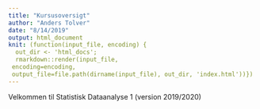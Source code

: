 ```yaml
---
title: "Kursusoversigt"
author: "Anders Tolver"
date: "8/14/2019"
output: html_document
knit: (function(input_file, encoding) {
  out_dir <- 'html_docs';
  rmarkdown::render(input_file,
 encoding=encoding,
 output_file=file.path(dirname(input_file), out_dir, 'index.html'))})
---
```


Velkommen til Statistisk Dataanalyse 1 (version 2019/2020)